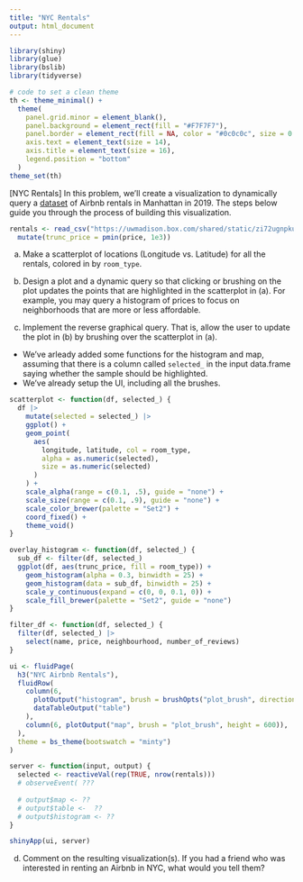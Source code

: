 ```yaml
---
title: "NYC Rentals"
output: html_document
---
```


```r
library(shiny)
library(glue)
library(bslib)
library(tidyverse)

# code to set a clean theme
th <- theme_minimal() + 
  theme(
    panel.grid.minor = element_blank(),
    panel.background = element_rect(fill = "#F7F7F7"),
    panel.border = element_rect(fill = NA, color = "#0c0c0c", size = 0.6),
    axis.text = element_text(size = 14),
    axis.title = element_text(size = 16),
    legend.position = "bottom"
  )
theme_set(th)
```
    
[NYC Rentals] In this problem, we'll create a visualization to dynamically
query a
[dataset](https://uwmadison.box.com/shared/static/zi72ugnpku714rbqo2og9tv2yib5xped.csv)
of Airbnb rentals in Manhattan in 2019. The steps below guide you through the
process of building this visualization.

```r
rentals <- read_csv("https://uwmadison.box.com/shared/static/zi72ugnpku714rbqo2og9tv2yib5xped.csv") |>
  mutate(trunc_price = pmin(price, 1e3))
```

    
a. Make a scatterplot of locations (Longitude vs. Latitude) for all the rentals,
colored in by `room_type`.

b. Design a plot and a dynamic query so that clicking or brushing on the
plot updates the points that are highlighted in the scatterplot in (a). For
example, you may query a histogram of prices to focus on neighborhoods that
are more or less affordable.

c. Implement the reverse graphical query. That is, allow the user to update
the plot in (b) by brushing over the scatterplot in (a).

* We've arleady added some functions for the histogram and map, assuming that there is a column called `selected_` in the input data.frame saying whether the sample should be highlighted.
* We've already setup the UI, including all the brushes.

```r
scatterplot <- function(df, selected_) {
  df |>
    mutate(selected = selected_) |>
    ggplot() +
    geom_point(
      aes(
        longitude, latitude, col = room_type, 
        alpha = as.numeric(selected),
        size = as.numeric(selected)
      )
    ) +
    scale_alpha(range = c(0.1, .5), guide = "none") +
    scale_size(range = c(0.1, .9), guide = "none") +
    scale_color_brewer(palette = "Set2") +
    coord_fixed() +
    theme_void()
}

overlay_histogram <- function(df, selected_) {
  sub_df <- filter(df, selected_)
  ggplot(df, aes(trunc_price, fill = room_type)) +
    geom_histogram(alpha = 0.3, binwidth = 25) +
    geom_histogram(data = sub_df, binwidth = 25) +
    scale_y_continuous(expand = c(0, 0, 0.1, 0)) +
    scale_fill_brewer(palette = "Set2", guide = "none")
}

filter_df <- function(df, selected_) {
  filter(df, selected_) |>
    select(name, price, neighbourhood, number_of_reviews)
}

ui <- fluidPage(
  h3("NYC Airbnb Rentals"),
  fluidRow(
    column(6,
      plotOutput("histogram", brush = brushOpts("plot_brush", direction = "x"), height = 200),
      dataTableOutput("table")
    ),
    column(6, plotOutput("map", brush = "plot_brush", height = 600)),
  ),
  theme = bs_theme(bootswatch = "minty")
)

server <- function(input, output) {
  selected <- reactiveVal(rep(TRUE, nrow(rentals)))
  # observeEvent( ???
  
  # output$map <- ??
  # output$table <-  ??
  # output$histogram <- ??
}

shinyApp(ui, server)
```


d. Comment on the resulting visualization(s). If you had a friend who was
interested in renting an Airbnb in NYC, what would you tell them?


